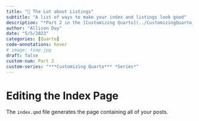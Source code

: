 ```yaml
---
title: "📃 The Lot about Listings"
subtitle: "A list of ways to make your index and listings look good"
description: "*Part 2 in the [Customizing Quarto](../CustomizingQuarto_project.qmd) series*"
author: "Allison Day"
date: "5/5/2023"
categories: [Quarto]
code-annotations: hover
# image: timp.jpg
draft: false
custom-num: Part 2
custom-series: "***Customizing Quarto*** *Series*"
---
```


# Editing the Index Page

The `index.qmd` file generates the page containing all of your posts.
